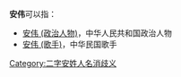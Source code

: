 '''安伟'''可以指：
* [[安伟_(政治人物)|安伟 (政治人物)]]，中华人民共和国政治人物
* [[安伟_(歌手)|安伟 (歌手)]]，中华民国歌手

{{disambig}}

[[Category:二字安姓人名消歧义|Category:二字安姓人名消歧义]]
